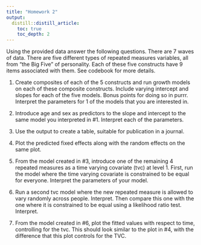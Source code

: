 ```yaml
---
title: "Homework 2"
output:
  distill::distill_article:
    toc: true
    toc_depth: 2
---
```



Using the provided data answer the following questions. There are 7 waves of data. There are five different types of repeated measures variables, all from "the Big Five" of personality. Each of these five constructs have 9 items associated with them. See codebook for more details. 


1. Create composites of each of the 5 constructs and run growth models on each of these composite constructs. Include varying intercept and slopes for each of the five models. Bonus points for doing so in purrr. Interpret the parameters for 1 of the models that you are interested in. 

2. Introduce age and sex as predictors to the slope and intercept to the same model you interpreted in #1. Interpret each of the parameters.  

3. Use the output to create a table, suitable for publication in a journal. 

4. Plot the predicted fixed effects along with the random effects on the same plot. 

5. From the model created in #3, introduce one of the remaining 4 repeated measures as a time varying covariate (tvc) at level 1. First, run the model where the time varying covariate is constrained to be equal for everyone. Interpret the parameters of your model. 

6. Run a second tvc model where the new repeated measure is allowed to vary randomly across people. Interpret. Then compare this one with the one where it is constrained to be equal using a likelihood ratio test. Interpret.    

7. From the model created in #6, plot the fitted values with respect to time, controlling for the tvc. This should look similar to the plot in #4, with the difference that this plot controls for the TVC.  



